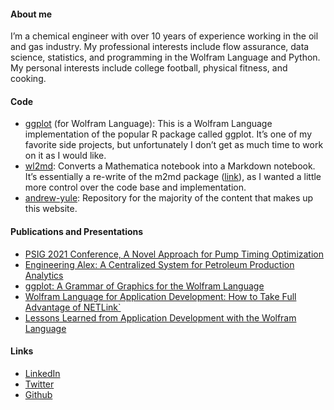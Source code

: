 #### About me
I'm a chemical engineer with over 10 years of experience working in the oil and gas industry. My professional interests include flow assurance, data science, statistics, and programming in the Wolfram Language and Python. My personal interests include college football, physical fitness, and cooking.

#### Code
- [ggplot](https://github.com/ayule89/ggplot) (for Wolfram  Language): This is a Wolfram Language implementation of the popular R package called ggplot. It's one of my favorite side projects, but unfortunately I don't get as much time to work on it as I would like.
- [wl2md](https://github.com/ayule89/wl2md): Converts a Mathematica notebook into a Markdown notebook. It's essentially a re-write of the m2md package ([link](https://github.com/kubaPod/M2MD)), as I wanted a little more control over the code base and implementation.
- [andrew-yule](https://github.com/ayule89/andrew-yule): Repository for the majority of the content that makes up this website.

#### Publications and Presentations
- [PSIG 2021 Conference, A Novel Approach for Pump Timing Optimization](https://onepetro.org/PSIGAM/proceedings-abstract/PSIG21/All-PSIG21/PSIG-2105/463593)
- [Engineering Alex: A Centralized System for Petroleum Production Analytics](https://www.wolfram.com/customer-stories/centralized-system-petroleum-production-analytics.html)
- [ggplot: A Grammar of Graphics for the Wolfram Language](https://www.youtube.com/watch?v=6dmKX_G4MBs)
- [Wolfram Language for Application Development: How to Take Full Advantage of NETLink`](https://www.youtube.com/watch?v=4kmJRv8wrl4)
- [Lessons Learned from Application Development with the Wolfram Language](https://www.youtube.com/watch?v=gKOfyGut59s)

#### Links
- [LinkedIn](https://www.linkedin.com/in/andrew-yule-58571b5b/)
- [Twitter](https://twitter.com/ayule89)
- [Github](https://github.com/ayule89)